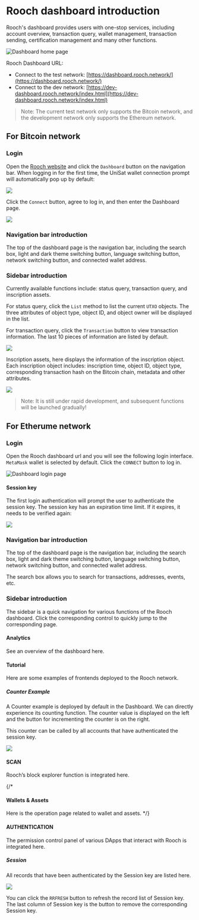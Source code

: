 
# Rooch dashboard introduction

Rooch's dashboard provides users with one-stop services, including account overview, transaction query, wallet management, transaction sending, certification management and many other functions.

![Dashboard home page](/docs/dashboard-home-page.png)

Rooch Dashboard URL:

- Connect to the test network: [https://dashboard.rooch.network/](https://dashboard.rooch.network/)
- Connect to the dev network: [https://dev-dashboard.rooch.network/index.html](https://dev-dashboard.rooch.network/index.html)

> Note: The current test network only supports the Bitcoin network, and the development network only supports the Ethereum network.

## For Bitcoin network

### Login

Open the [Rooch website](https://rooch.network/) and click the `Dashboard` button on the navigation bar. When logging in for the first time, the UniSat wallet connection prompt will automatically pop up by default:

![](/docs/dashboard-btc-login.png)

Click the `Connect` button, agree to log in, and then enter the Dashboard page.

![](/docs/dashboard-btc.png)

### Navigation bar introduction

The top of the dashboard page is the navigation bar, including the search box, light and dark theme switching button, language switching button, network switching button, and connected wallet address.

### Sidebar introduction

Currently available functions include: status query, transaction query, and inscription assets.

For status query, click the `List` method to list the current `UTXO` objects. The three attributes of object type, object ID, and object owner will be displayed in the list.

For transaction query, click the `Transaction` button to view transaction information. The last 10 pieces of information are listed by default.

![](/docs/dashboard-btc-transaction.png)

Inscription assets, here displays the information of the inscription object. Each inscription object includes: inscription time, object ID, object type, corresponding transaction hash on the Bitcoin chain, metadata and other attributes.

![](/docs/dashboard-inscription.png)

> Note: It is still under rapid development, and subsequent functions will be launched gradually!

## For Etherume network

### Login

Open the Rooch dashboard url and you will see the following login interface. `MetaMask` wallet is selected by default. Click the `CONNECT` button to log in.

![Dashboard login page](/docs/dashboard-login.png)

#### Session key

The first login authentication will prompt the user to authenticate the session key. The session key has an expiration time limit. If it expires, it needs to be verified again:

![](/docs/dashboard-session-key.png)

### Navigation bar introduction

The top of the dashboard page is the navigation bar, including the search box, light and dark theme switching button, language switching button, network switching button, and connected wallet address.

The search box allows you to search for transactions, addresses, events, etc.

### Sidebar introduction

The sidebar is a quick navigation for various functions of the Rooch dashboard. Click the corresponding control to quickly jump to the corresponding page.

#### Analytics

See an overview of the dashboard here.

#### Tutorial

Here are some examples of frontends deployed to the Rooch network.

##### Counter Example

A Counter example is deployed by default in the Dashboard. We can directly experience its counting function. The counter value is displayed on the left and the button for incrementing the counter is on the right.

This counter can be called by all accounts that have authenticated the session key.

![](/docs/dashboard-counter-example.png)

#### SCAN

Rooch’s block explorer function is integrated here.

{/*
#### Wallets & Assets

Here is the operation page related to wallet and assets.
*/}

#### AUTHENTICATION

The permission control panel of various DApps that interact with Rooch is integrated here.

##### Session

All records that have been authenticated by the Session key are listed here.

![](/docs/dashboard-session-list.png)

You can click the `RRFRESH` button to refresh the record list of Session key. The last column of Session key is the button to remove the corresponding Session key.
